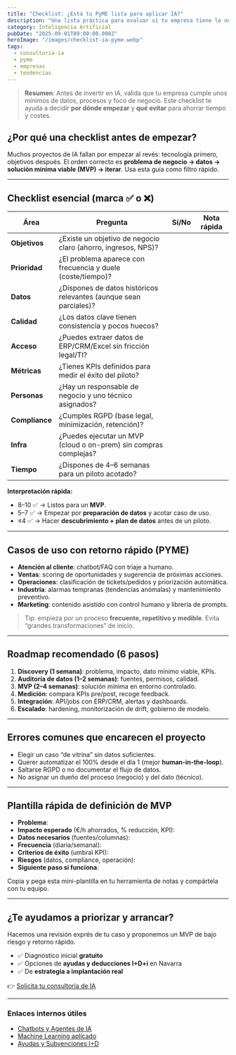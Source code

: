 ---
title: "Checklist: ¿Está tu PyME lista para aplicar IA?"
description: "Una lista práctica para evaluar si tu empresa tiene lo necesario para empezar con proyectos de Inteligencia Artificial y priorizar iniciativas con retorno real."
category: Inteligencia Artificial
pubDate: "2025-09-01T09:00:00.000Z"
heroImage: "/images/checklist-ia-pyme.webp"
tags:
  - consultoria-ia
  - pyme
  - empresas
  - tendencias
---

> **Resumen**: Antes de invertir en IA, valida que tu empresa cumple unos mínimos de datos, procesos y foco de negocio. Este checklist te ayuda a decidir **por dónde empezar** y **qué evitar** para ahorrar tiempo y costes.

## ¿Por qué una checklist antes de empezar?

Muchos proyectos de IA fallan por empezar al revés: tecnología primero, objetivos después. El orden correcto es **problema de negocio → datos → solución mínima viable (MVP) → iterar**. Usa esta guía como filtro rápido.

---

## Checklist esencial (marca ✅ o ❌)

| Área | Pregunta | Sí/No | Nota rápida |
|---|---|:--:|---|
| **Objetivos** | ¿Existe un objetivo de negocio claro (ahorro, ingresos, NPS)? |  |  |
| **Prioridad** | ¿El problema aparece con frecuencia y duele (coste/tiempo)? |  |  |
| **Datos** | ¿Dispones de datos históricos relevantes (aunque sean parciales)? |  |  |
| **Calidad** | ¿Los datos clave tienen consistencia y pocos huecos? |  |  |
| **Acceso** | ¿Puedes extraer datos de ERP/CRM/Excel sin fricción legal/TI? |  |  |
| **Métricas** | ¿Tienes KPIs definidos para medir el éxito del piloto? |  |  |
| **Personas** | ¿Hay un responsable de negocio y uno técnico asignados? |  |  |
| **Compliance** | ¿Cumples RGPD (base legal, minimización, retención)? |  |  |
| **Infra** | ¿Puedes ejecutar un MVP (cloud o on-prem) sin compras complejas? |  |  |
| **Tiempo** | ¿Dispones de 4–6 semanas para un piloto acotado? |  |  |

**Interpretación rápida:**
- 8–10 ✅ → Listos para un **MVP**.
- 5–7 ✅ → Empezar por **preparación de datos** y acotar caso de uso.
- ≤4 ✅ → Hacer **descubrimiento + plan de datos** antes de un piloto.

---

## Casos de uso con retorno rápido (PYME)

- **Atención al cliente**: chatbot/FAQ con triaje a humano.
- **Ventas**: scoring de oportunidades y sugerencia de próximas acciones.
- **Operaciones**: clasificación de tickets/pedidos y priorización automática.
- **Industria**: alarmas tempranas (tendencias anómalas) y mantenimiento preventivo.
- **Marketing**: contenido asistido con control humano y librería de prompts.

> Tip: empieza por un proceso **frecuente, repetitivo y medible**. Evita “grandes transformaciones” de inicio.

---

## Roadmap recomendado (6 pasos)

1. **Discovery (1 semana)**: problema, impacto, dato mínimo viable, KPIs.
2. **Auditoría de datos (1–2 semanas)**: fuentes, permisos, calidad.
3. **MVP (2–4 semanas)**: solución mínima en entorno controlado.
4. **Medición**: compara KPIs pre/post, recoge feedback.
5. **Integración**: API/jobs con ERP/CRM, alertas y dashboards.
6. **Escalado**: hardening, monitorización de drift, gobierno de modelo.

---

## Errores comunes que encarecen el proyecto

- Elegir un caso “de vitrina” sin datos suficientes.
- Querer automatizar el 100% desde el día 1 (mejor **human-in-the-loop**).
- Saltarse RGPD o no documentar el flujo de datos.
- No asignar un dueño del proceso (negocio) y del dato (técnico).

---

## Plantilla rápida de definición de MVP

- **Problema**:  
- **Impacto esperado** (€/h ahorrados, % reducción, KPI):  
- **Datos necesarios** (fuentes/columnas):  
- **Frecuencia** (diaria/semanal):  
- **Criterios de éxito** (umbral KPI):  
- **Riesgos** (datos, compliance, operación):  
- **Siguiente paso si funciona**:

Copia y pega esta mini-plantilla en tu herramienta de notas y compártela con tu equipo.

---

## ¿Te ayudamos a priorizar y arrancar?

Hacemos una revisión exprés de tu caso y proponemos un MVP de bajo riesgo y retorno rápido.

- ✅ Diagnóstico inicial **gratuito**  
- ✅ Opciones de **ayudas y deducciones I+D+i** en Navarra  
- ✅ De **estrategia a implantación real**

👉 [Solicita tu consultoría de IA](https://vialabsdigital.com/consultoria-ia-pamplona/)

---

### Enlaces internos útiles

- [Chatbots y Agentes de IA](https://vialabsdigital.com/chatbots-y-agentes-de-ia/)  
- [Machine Learning aplicado](https://vialabsdigital.com/machine-learning-aplicado/)  
- [Ayudas y Subvenciones I+D](https://vialabsdigital.com/ayudas-y-subvenciones-id/)
